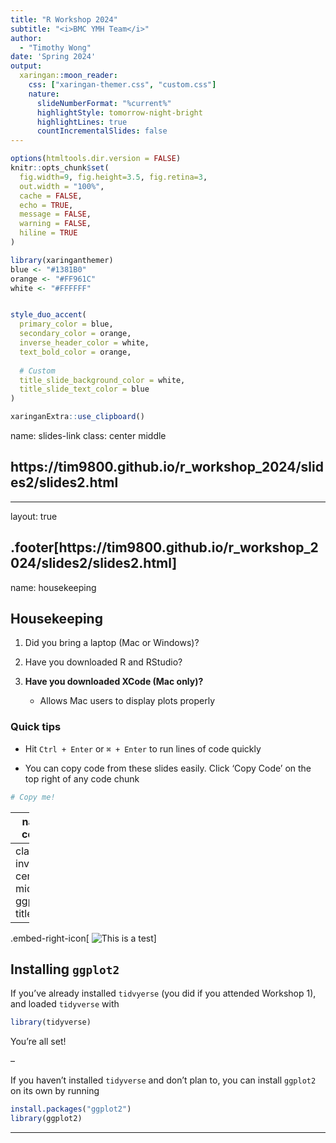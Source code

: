 ```yaml
---
title: "R Workshop 2024"
subtitle: "<i>BMC YMH Team</i>"  
author: 
  - "Timothy Wong"
date: 'Spring 2024'
output:
  xaringan::moon_reader:
    css: ["xaringan-themer.css", "custom.css"]
    nature:
      slideNumberFormat: "%current%"
      highlightStyle: tomorrow-night-bright
      highlightLines: true
      countIncrementalSlides: false
---
```


```r
options(htmltools.dir.version = FALSE)
knitr::opts_chunk$set(
  fig.width=9, fig.height=3.5, fig.retina=3,
  out.width = "100%",
  cache = FALSE,
  echo = TRUE,
  message = FALSE, 
  warning = FALSE,
  hiline = TRUE
)
```

```r
library(xaringanthemer)
blue <- "#1381B0"
orange <- "#FF961C"
white <- "#FFFFFF"


style_duo_accent(
  primary_color = blue,
  secondary_color = orange,
  inverse_header_color = white,
  text_bold_color = orange,
  
  # Custom
  title_slide_background_color = white,
  title_slide_text_color = blue
)
```

```r
xaringanExtra::use_clipboard()
```

name: slides-link
class: center middle

## https://tim9800.github.io/r_workshop_2024/slides2/slides2.html

---

layout: true

.footer[https<!-- -->://tim9800.github.io/r_workshop_2024/slides2/slides2.html]
---


name: housekeeping

## Housekeeping

1. Did you bring a laptop (Mac or Windows)?

2. Have you downloaded R and RStudio?

3. **Have you downloaded XCode (Mac only)?**
    * Allows Mac users to display plots properly
    
### Quick tips

* Hit `Ctrl + Enter` or `⌘ + Enter` to run lines of code quickly

* You can copy code from these slides easily. Click 'Copy Code' on the top right of any code chunk

```r
# Copy me!
```

---
name: colors

## Overview

1. Plotting with `ggplot2`

.center[Break for 15 minutes]

<ol start="2">
  <li>Statistical tests</li>
    

---
class: inverse center middle ggplot2-title

---
.embed-right-icon[
![This is a test](https://tim9800.github.io/r_workshop_2024/img/ggplot2_logo.png)
]

## Installing `ggplot2`


If you've already installed `tidvyerse` (you did if you attended Workshop 1), and loaded `tidyverse` with

```r
library(tidyverse)
```


You're all set!

--

If you haven't installed `tidyverse` and don't plan to, you can install `ggplot2` on its own by running

```r
install.packages("ggplot2")
library(ggplot2)
```

---